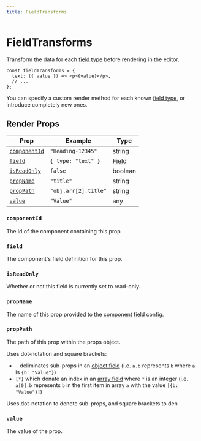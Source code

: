 ```yaml
---
title: FieldTransforms
---
```


# FieldTransforms

Transform the data for each [field type](/docs/api-reference/fields) before rendering in the editor.

```tsx copy
const fieldTransforms = {
  text: ({ value }) => <p>{value}</p>,
  // ...
};
```

You can specify a custom render method for each known [field type](/docs/api-reference/fields), or introduce completely new ones.

## Render Props

| Prop                          | Example              | Type                                |
| ----------------------------- | -------------------- | ----------------------------------- |
| [`componentId`](#componentid) | `"Heading-12345"`    | string                              |
| [`field`](#field)             | `{ type: "text" }`   | [Field](/docs/api-reference/fields) |
| [`isReadOnly`](#isreadonly)   | `false`              | boolean                             |
| [`propName`](#propname)       | `"title"`            | string                              |
| [`propPath`](#proppath)       | `"obj.arr[2].title"` | string                              |
| [`value`](#value)             | `"Value"`            | any                                 |

### `componentId`

The id of the component containing this prop

### `field`

The component's field definition for this prop.

### `isReadOnly`

Whether or not this field is currently set to read-only.

### `propName`

The name of this prop provided to the [component field](/docs/api-reference/configuration/component-config#fields) config.

### `propPath`

The path of this prop within the props object.

Uses dot-notation and square brackets:

- `.` deliminates sub-props in an [object field](/docs/api-reference/fields/object) (i.e. `a.b` represents `b` where `a` is `{b: "Value"}`)
- `[*]` which donate an index in an [array field](/docs/api-reference/fields/array) where `*` is an integer (i.e. `a[0].b` represents `b` in the first item in array `a` with the value `[{b: "Value"}]`)

Uses dot-notation to denote sub-props, and square brackets to den

### `value`

The value of the prop.
